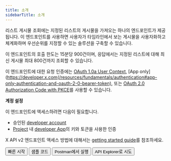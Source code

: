 ```yaml
---
title: 소개
sidebarTitle: 소개
---
```



리스트 게시물 조회에는 지정된 리스트의 게시물을 가져오는 하나의 엔드포인트가 제공됩니다. 이 엔드포인트를 사용하면 사용자가 타임라인에서 보는 게시물을 사용자화하고 체계화하며 우선순위를 지정할 수 있는 솔루션을 구축할 수 있습니다.

이 엔드포인트의 호출 한도는 15분당 900건이며, 응답에서는 지정된 리스트에 대해 최신 게시물 최대 800건까지 조회할 수 있습니다.

이 엔드포인트에 대한 요청 인증에는 [OAuth 1.0a User Context](/ko/resources/fundamentals/authentication), \[App only]\(https://developer.x.com(/resources/fundamentals/authentication#app-only-authentication-and-oauth-2-0-bearer-token), 또는 [OAuth 2.0 Authorization Code with PKCE](ko/resources/fundamentals/authentication#oauth-2-0-authorization-code-flow-with-pkce-2)를 사용할 수 있습니다.

**계정 설정**

이 엔드포인트에 액세스하려면 다음이 필요합니다.

- 승인된 [developer account](https://developer.x.com/en/portal/petition/essential/basic-info)
- [Project](/ko/resources/fundamentals/projects) 내 [developer App](/ko/resources/fundamentals/developer-apps)의 키와 토큰을 사용한 인증

X API v2 엔드포인트 액세스 방법에 대해서는 [getting started guide](/ko/x-api/getting-started/getting-access)를 참조하세요.

<div className="flex space-x-2">
  <Button href="/ko/x-api/lists/list-tweets/quickstart">
    빠른 시작
  </Button>

  <Button href="https://github.com/xdevplatform/Twitter-API-v2-sample-code">
    샘플 코드
  </Button>

  <Button href="https://developer.x.com/apitools/api?endpoint=%2F2%2Flists%2F%7Bid%7D%2Ftweets&method=get">
    Postman에서 실행
  </Button>

  <Button href="">
    API Explorer로 시도
  </Button>
</div>
